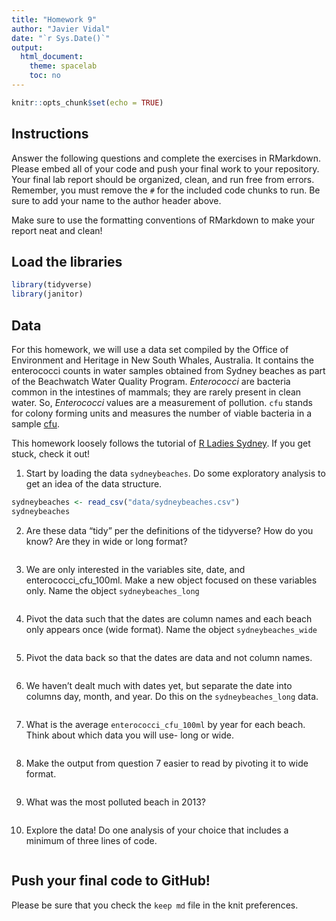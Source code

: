 ```yaml
---
title: "Homework 9"
author: "Javier Vidal"
date: "`r Sys.Date()`"
output:
  html_document:
    theme: spacelab
    toc: no
---
```


```r
knitr::opts_chunk$set(echo = TRUE)
```

## Instructions
Answer the following questions and complete the exercises in RMarkdown. Please embed all of your code and push your final work to your repository. Your final lab report should be organized, clean, and run free from errors. Remember, you must remove the `#` for the included code chunks to run. Be sure to add your name to the author header above.  

Make sure to use the formatting conventions of RMarkdown to make your report neat and clean!  

## Load the libraries
```r
library(tidyverse)
library(janitor)
``` 

## Data
For this homework, we will use a data set compiled by the Office of Environment and Heritage in New South Whales, Australia. It contains the enterococci counts in water samples obtained from Sydney beaches as part of the Beachwatch Water Quality Program. _Enterococci_ are bacteria common in the intestines of mammals; they are rarely present in clean water. So, _Enterococci_ values are a measurement of pollution. `cfu` stands for colony forming units and measures the number of viable bacteria in a sample [cfu](https://en.wikipedia.org/wiki/Colony-forming_unit).   

This homework loosely follows the tutorial of [R Ladies Sydney](https://rladiessydney.org/). If you get stuck, check it out!  

1. Start by loading the data `sydneybeaches`. Do some exploratory analysis to get an idea of the data structure.
```r
sydneybeaches <- read_csv("data/sydneybeaches.csv")
sydneybeaches
```

2. Are these data "tidy" per the definitions of the tidyverse? How do you know? Are they in wide or long format?
```r

```

3. We are only interested in the variables site, date, and enterococci_cfu_100ml. Make a new object focused on these variables only. Name the object `sydneybeaches_long`
```r

```

4. Pivot the data such that the dates are column names and each beach only appears once (wide format). Name the object `sydneybeaches_wide`
```r

```

5. Pivot the data back so that the dates are data and not column names.
```r

```

6. We haven't dealt much with dates yet, but separate the date into columns day, month, and year. Do this on the `sydneybeaches_long` data.
```r

```

7. What is the average `enterococci_cfu_100ml` by year for each beach. Think about which data you will use- long or wide.
```r

```

8. Make the output from question 7 easier to read by pivoting it to wide format.
```r

```

9. What was the most polluted beach in 2013?
```r

```

10. Explore the data! Do one analysis of your choice that includes a minimum of three lines of code.  
```r

```

## Push your final code to GitHub!
Please be sure that you check the `keep md` file in the knit preferences.   